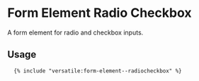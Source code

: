 # Form Element Radio Checkbox

A form element for radio and checkbox inputs.

## Usage

```twig
  {% include "versatile:form-element--radiocheckbox" %}
```
